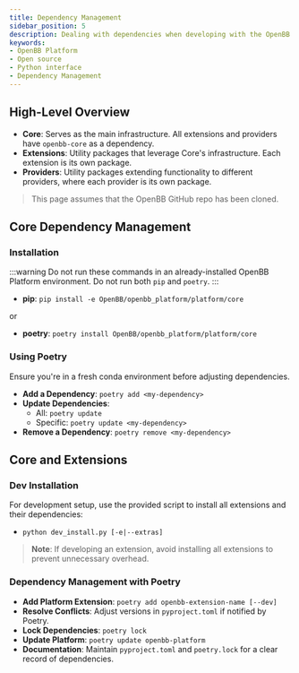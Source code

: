 ```yaml
---
title: Dependency Management
sidebar_position: 5
description: Dealing with dependencies when developing with the OpenBB Platform. Learn how to add new dependencies to the OpenBB Platform and how to add new dependencies to your custom extension.
keywords:
- OpenBB Platform
- Open source
- Python interface
- Dependency Management
---
```



<HeadTitle title="Dependency Management - Development | OpenBB Platform Docs" />

## High-Level Overview

- **Core**: Serves as the main infrastructure. All extensions and providers have `openbb-core` as a dependency.
- **Extensions**: Utility packages that leverage Core's infrastructure. Each extension is its own package.
- **Providers**: Utility packages extending functionality to different providers, where each provider is its own package.

> This page assumes that the OpenBB GitHub repo has been cloned.

## Core Dependency Management

### Installation

:::warning
Do not run these commands in an already-installed OpenBB Platform environment. Do not run both `pip` and `poetry`.
:::

- **pip**: `pip install -e OpenBB/openbb_platform/platform/core`

or

- **poetry**: `poetry install OpenBB/openbb_platform/platform/core`

### Using Poetry

Ensure you're in a fresh conda environment before adjusting dependencies.

- **Add a Dependency**: `poetry add <my-dependency>`
- **Update Dependencies**:
  - All: `poetry update`
  - Specific: `poetry update <my-dependency>`
- **Remove a Dependency**: `poetry remove <my-dependency>`

## Core and Extensions

### Dev Installation

For development setup, use the provided script to install all extensions and their dependencies:

- `python dev_install.py [-e|--extras]`

> **Note**: If developing an extension, avoid installing all extensions to prevent unnecessary overhead.

### Dependency Management with Poetry

- **Add Platform Extension**: `poetry add openbb-extension-name [--dev]`
- **Resolve Conflicts**: Adjust versions in `pyproject.toml` if notified by Poetry.
- **Lock Dependencies**: `poetry lock`
- **Update Platform**: `poetry update openbb-platform`
- **Documentation**: Maintain `pyproject.toml` and `poetry.lock` for a clear record of dependencies.
